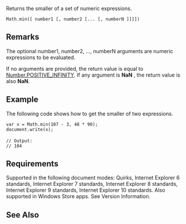 Returns the smaller of a set of numeric expressions.

 Math.min([ number1 [, number2 [... [, numberN ]]]])

==Remarks==
The optional number1, number2, ..., numberN arguments are numeric expressions to be evaluated.

If no arguments are provided, the return value is equal to [[Number/Number Constants|Number.POSITIVE_INFINITY]]. If any argument is '''NaN''' , the return value is also '''NaN'''.


==Example==
The following code shows how to get the smaller of two expressions.

 var x = Math.min(107 - 3, 48 * 90);
 document.write(x);
 
 // Output:
 // 104

==Requirements==
Supported in the following document modes: Quirks, Internet Explorer 6 standards, Internet Explorer 7 standards, Internet Explorer 8 standards, Internet Explorer 9 standards, Internet Explorer 10 standards. Also supported in Windows Store apps. See Version Information.


==See Also==

              
